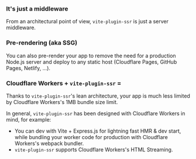 
### It's just a middleware

From an architectural point of view, `vite-plugin-ssr` is just a server middleware.

<ServerMiddleware />

### Pre-rendering (aka SSG)

You can also pre-render your app to remove the need for a production Node.js server and deploy to any static host
(Cloudflare Pages, GitHub Pages, Netlify, ...).

<PrerenderPreview />

### Cloudflare Workers + `vite-plugin-ssr` = <Emoji name="red-heart" />

Thanks to `vite-plugin-ssr`'s lean architecture, your app is much less limited by Cloudflare Workers's 1MB bundle size limit.

In general, `vite-plugin-ssr` has been designed with Cloudflare Workers in mind, for example:
 - You can dev with Vite + Express.js for lightning fast HMR & dev start, while bundling your worker code for production with Cloudflare Workers's webpack bundler.
 - `vite-plugin-ssr` supports Cloudflare Workers's HTML Streaming.
